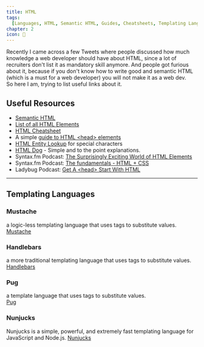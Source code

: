 ```yaml
---
title: HTML
tags:
  [Languages, HTML, Semantic HTML, Guides, Cheatsheets, Templating Languages]
chapter: 2
icon: 🐡
---
```


Recently I came across a few Tweets where people discussed how much knowledge a web developer should have about HTML,
since a lot of recruiters don't list it as mandatory skill anymore.
And people got furious about it, because if you don't know how to write good and semantic HTML (which is a must for a web developer) you will not make it as a web dev.  
So here I am, trying to list useful links about it.

## Useful Resources

- [Semantic HTML](https://developer.mozilla.org/en-US/docs/Glossary/Semantics)
- [List of all HTML Elements](https://developer.mozilla.org/en-US/docs/Web/HTML/Element)
- [HTML Cheatsheet](https://digital.com/tools/html-cheatsheet/)
- A simple [guide to HTML &lt;head&gt; elements](https://htmlhead.dev/)
- [HTML Entity Lookup](http://entity-lookup.leftlogic.com/) for special characters
- [HTML Dog](https://htmldog.com/) - Simple and to the point explanations.
- Syntax.fm Podcast: [The Surprisingly Exciting World of HTML Elements](https://syntax.fm/show/354/the-surprisingly-exciting-world-of-html-elements)
- Syntax.fm Podcast: [The fundamentals - HTML + CSS](https://syntax.fm/show/158/the-fundamentals-html-css)
- Ladybug Podcast: [Get A &lt;head&gt; Start With HTML](https://www.ladybug.dev/episodes/html?rq=html)

---

## Templating Languages

### Mustache

a logic-less templating language that uses tags to substitute values.  
[Mustache](https://mustache.github.io/)

### Handlebars

a more traditional templating language that uses tags to substitute values.  
[Handlebars](http://handlebarsjs.com/)

### Pug

a template language that uses tags to substitute values.  
[Pug](https://pugjs.org/)

### Nunjucks

Nunjucks is a simple, powerful, and extremely fast templating language for JavaScript and Node.js.
[Nunjucks](https://mozilla.github.io/nunjucks/)
